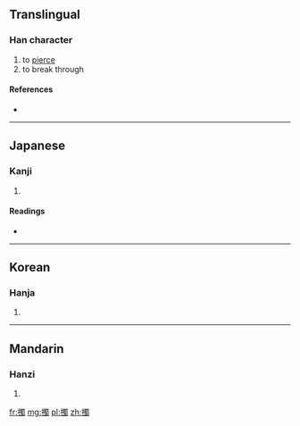 ==Translingual==

===Han character===
{{Han char|rn=64|rad=手|as=13|sn=16|four=5602<sub>7</sub>|canj=手田中戈 (QWLI), X手田中戈 (XQWLI)}}

# to [[pierce]]
# to break through

====References====
* {{Han ref|kx=0458.080|dkj=12799|dj=0806.240|hdz=31970.030|uh=64C9|ud=25801|bh=E9A8|bd=59816}}

----

==Japanese==

===Kanji===
{{ja-kanji|grade=|rs=手13}}

# {{defn|Japanese|sort=手13}}

====Readings====
* {{ja-readings|on=[[さく]] (saku), [[たく]] (taku), [[しょく]] (shoku), [[ぞく]] (zoku)|kun=[[さす]] (sasu)}}

----

==Korean==

===Hanja===
{{ko-hanja|hangeul=착|eumhun=|rv=chak|mr=ch'ak|y=chak}}

# {{defn|Korean|sort=手13}}

----

==Mandarin==

===Hanzi===
{{cmn-hanzi|pin=[[chuō]] ([[chuo1]]), [[chuò]] ([[chuo4]])|wg=ch'o<sup>1</sup>, ch'o<sup>4</sup>}}

# {{defn|Mandarin|sort=手13}}

[[fr:擉]]
[[mg:擉]]
[[pl:擉]]
[[zh:擉]]